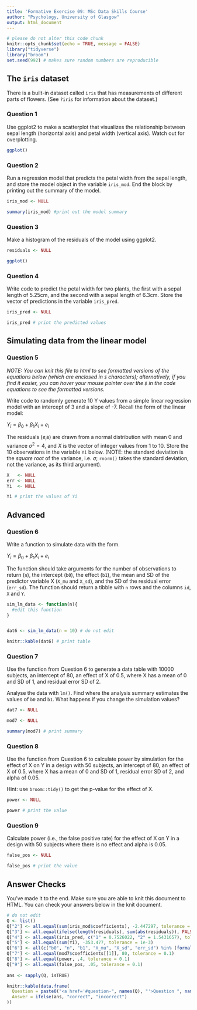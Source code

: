 ```yaml
---
title: 'Formative Exercise 09: MSc Data Skills Course'
author: "Psychology, University of Glasgow"
output: html_document
---
```


```r
# please do not alter this code chunk
knitr::opts_chunk$set(echo = TRUE, message = FALSE)
library("tidyverse")
library("broom")
set.seed(992) # makes sure random numbers are reproducible
```

## The `iris` dataset

There is a built-in dataset called `iris` that has measurements of different parts of flowers. (See `?iris` for information about the dataset.)


### Question 1

Use ggplot2 to make a scatterplot that visualizes the relationship between sepal length (horizontal axis) and petal width (vertical axis). Watch out for overplotting.

```r
ggplot()
```


### Question 2

Run a regression model that predicts the petal width from the sepal length, and store the model object in the variable `iris_mod`.  End the block by printing out the summary of the model.

```r

iris_mod <- NULL

summary(iris_mod) #print out the model summary
```


### Question 3

Make a histogram of the residuals of the model using ggplot2.

```r
residuals <- NULL

ggplot()
```


### Question 4

Write code to predict the petal width for two plants, the first with a sepal length of 5.25cm, and the second with a sepal length of 6.3cm.  Store the vector of predictions in the variable `iris_pred`.

```r
iris_pred <- NULL

iris_pred # print the predicted values
```


## Simulating data from the linear model

### Question 5

*NOTE: You can knit this file to html to see formatted versions of the equations below (which are enclosed in `$` characters); alternatively, if you find it easier, you can hover your mouse pointer over the `$` in the code equations to see the formatted versions.* 

Write code to randomly generate 10 Y values from a simple linear regression model with an intercept of 3 and a slope of -7.  Recall the form of the linear model:

$Y_i = \beta_0 + \beta_1 X_i + e_i$

The residuals ($e_i$s) are drawn from a normal distribution with mean 0 and variance $\sigma^2 = 4$, and $X$ is the vector of integer values from 1 to 10. Store the 10 observations in the variable `Yi` below. (NOTE: the standard deviation is the *square root* of the variance, i.e. $\sigma$; `rnorm()` takes the standard deviation, not the variance, as its third argument).

```r
X   <- NULL
err <- NULL
Yi  <- NULL

Yi # print the values of Yi
```

## Advanced

### Question 6

Write a function to simulate data with the form.

$Y_i = \beta_0 + \beta_1 X_i + e_i$

The function should take arguments for the number of observations to return (`n`), the intercept (`b0`), the effect (`b1`), the mean and SD of the predictor variable X (`X_mu` and `X_sd`), and the SD of the residual error (`err_sd`). The function should return a tibble with `n` rows and the columns `id`, `X` and `Y`.

```r

sim_lm_data <- function(n){
  #edit this function
}


dat6 <- sim_lm_data(n = 10) # do not edit 

knitr::kable(dat6) # print table
```

### Question 7

Use the function from Question 6 to generate a data table with 10000 subjects, an intercept of 80, an effect of X of 0.5, where X has a mean of 0 and SD of 1, and residual error SD of 2.

Analyse the data with `lm()`. Find where the analysis summary estimates the values of `b0` and `b1`. What happens if you change the simulation values?

```r

dat7 <- NULL

mod7 <- NULL

summary(mod7) # print summary

```


### Question 8

Use the function from Question 6 to calculate power by simulation for the effect of X on Y in a design with 50 subjects, an intercept of 80, an effect of X of 0.5, where X has a mean of 0 and SD of 1, residual error SD of 2, and alpha of 0.05.

Hint: use `broom::tidy()` to get the p-value for the effect of X.

```r
power <- NULL

power # print the value
```

### Question 9

Calculate power (i.e., the false positive rate) for the effect of X on Y in a design with 50 subjects where there is no effect and alpha is 0.05.

```r
false_pos <- NULL

false_pos # print the value
```



## Answer Checks

You've made it to the end. Make sure you are able to knit this document to HTML. You can check your answers below in the knit document.

```r
# do not edit
Q <- list()
Q["2"] <- all.equal(sum(iris_mod$coefficients), -2.447297, tolerance = 1e-5)
Q["3"] <- all.equal(ifelse(length(residuals), sum(abs(residuals)), FALSE), 53.91187, tolerance = 1e-5)
Q["4"] <- all.equal(iris_pred, c("1" = 0.7526022, "2" = 1.5431657), tolerance = 1e-6)
Q["5"] <- all.equal(sum(Yi), -353.477, tolerance = 1e-3)
Q["6"] <- all(c("b0", "n", "b1", "X_mu", "X_sd", "err_sd") %in% (formals(sim_lm_data) %>% names()))
Q["7"] <- all.equal(mod7$coefficients[[1]], 80, tolerance = 0.1)
Q["8"] <- all.equal(power, .4, tolerance = 0.1)
Q["9"] <- all.equal(false_pos, .05, tolerance = 0.1)
  
ans <- sapply(Q, isTRUE)

knitr::kable(data.frame(
  Question = paste0("<a href='#question-", names(Q), "'>Question ", names(Q), "</a>"),
  Answer = ifelse(ans, "correct", "incorrect")
))
```